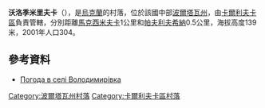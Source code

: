 {{coord|49|35|40|N|35|10|42|E|scale:100000_region:UA|display=title}}

'''沃洛季米里夫卡'''（{{lang-uk|Володимирівка}}），是[[烏克蘭|烏克蘭]]的村落，位於該國中部[[波爾塔瓦州|波爾塔瓦州]]，由[[卡爾利夫卡區|卡爾利夫卡區]]負責管轄，分別距離[[馬克西米夫卡_(卡爾利夫卡區)|馬克西米夫卡]]1公里和[[帕夫利夫希納_(卡爾利夫卡區)|帕夫利夫希納]]0.5公里，海拔高度139米，2001年人口304。

==參考資料==
* [http://weather.in.ua/ua/poltavskaja/4475 Погода в селі Володимирівка] {{Wayback|url=http://weather.in.ua/ua/poltavskaja/4475 |date=20200919163851 }}

{{DEFAULTSORT:Володимирівка}}
[[Category:波爾塔瓦州村落|Category:波爾塔瓦州村落]]
[[Category:卡爾利夫卡區村落|Category:卡爾利夫卡區村落]]


{{Poltava-geo-stub}}